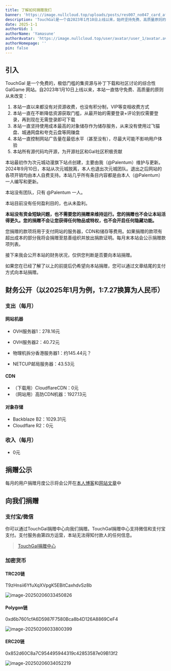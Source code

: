 ```yaml
---
title: 了解如何捐赠我们
banner: 'https://image.nullcloud.top/uploads/posts/res007_no047_card_after_training.avif'
description: 'TouchGal是一个自2023年1月10日上线以来，始终坚持免费、高质量原则的Galgame资源与社区网站。网站由@Palentum一人维护，无盈利目的，所有资源免费且无任何变相收费。网站使用高成本的对象存储服务，广告极少，源代码开源。2024年9月10日，网站从次元城动漫独立，所有开销由@Palentum自费支持。网站每月支出包括服务器、CDN和存储费用，收入为零。捐赠款项将用于支付网站运营成本，多余部分将捐赠至慈善组织。捐赠可通过支付宝、微信或加密货币进行。'
date: 2025-1-1
authorUid: 1
authorName: 'Yamasune'
authorAvatar: 'https://image.nullcloud.top/user/avatar/user_1/avatar.avif'
authorHomepage: ''
pin: false
---
```




## 引入

TouchGal 是一个免费的，极低门槛的集资源与补丁下载和社区讨论的综合性 GalGame 网站。自2023年1月10日上线以来，本站一直恪守免费、高质量的原则从未改变：

1. 本站一直以来都没有对资源收费，也没有积分制，VIP等变相收费方式
2. 本站一直在不断降低资源获取门槛，从最开始的需要登录+评论到仅需要登录，再到现在无需登录即可下载
3. 本站一直坚持使用成本最高的对象储存作为储存服务，从来没有使用过飞猫盘、城通网盘和夸克云盘等网赚盘
4. 本站一直控制网站广告量在最低水平（甚至没有），尽最大可能不影响用户体验
5. 本站所有源代码均开源，为开源社区和Gal社区积极贡献

本站最初作为次元城动漫旗下站点创建，主要由我（@Palentum）维护与更新。2024年9月10日，本站从次元城脱离，本人也退出次元城团队。退出之后网站的各项开销均由本人自费支持。本站几乎所有条目内容都是由本人（@Palentum）一人编写和更新。

本站没有团队，只有 @Palentum 一人。

本站目前没有任何盈利目的，也从未盈利。

**本站没有资金短缺问题，也不需要您的捐赠来维持运行。您的捐赠也不会让本站活得更久。您的捐赠不会让您获得任何物品或特权，也不会开启任何隐藏功能。**

您捐赠的款项将用于支付网站的服务器，CDN和储存等费用。如果捐赠的款项有超出成本的部分我将会捐赠至慈善组织并放出捐款证明。每月末本站会公示捐赠款项列表。

接下来我会公开本站的财务状况，仅供您判断是否要向本站捐赠。

如果您在已经了解了以上的前提后仍希望向本站捐赠，您可以通过文章结尾的支付方式向本站捐赠。

## 财务公开（以2025年1月为例，1:7.27换算为人民币）

### 支出（每月）

#### 网站机器

- OVH服务器1：278.16元

- OVH服务器2：40.72元
- 物理机拆分香港服务器1：约145.44元？
- NETCUP邮局服务器：43.53元

#### CDN

- （下载用）CloudflareCDN：0元
- （网站用）高防CDN机器：1927.13元

#### 对象存储

- Backblaze B2：1029.31元
- Cloudflare R2：0元

### 收入（每月）

- 0元

## 捐赠公示

每月的用户捐赠月度公示将会公开在[本人博客](https://www.arnebiae.com/)和[网站文章](https://www.touchgal.us/doc)中

## 向我们捐赠

### 支付宝/微信

你可以通过TouchGal捐赠中心向我们捐赠。TouchGal捐赠中心支持微信和支付宝支付。支付服务由第四方运营，本站无法得知付款人的任何信息。

> [TouchGal捐赠中心](https://donate.touchgal.co/)

### 加密货币

#### TRC20链

T9zHnsii6YfuXqXVpgK5EBitCaxhdvSz8b

![image-20250206033450826](https://img.touchgalstatic.org/uploads/20250206033454234.avif)

#### Polygon链

0xd6b7601cfA6D5987F7580Bca8b4D126A8869CeF4

![image-20250206033800399](https://img.touchgalstatic.org/uploads/20250206033802140.avif)

#### ERC20链

0x852d60C8a7C954495944319c42853587e09B13f2

![image-20250206034052219](https://img.touchgalstatic.org/uploads/20250206034053620.avif)
